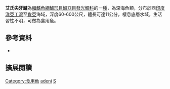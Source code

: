{{Speciesbox
| name = 艾氏尖牙鱸
| image = 
| image_width = 250px
| image_caption = 
| status = NE
| status_system = IUCN3.1
| genus = Synagrops
| species = adeni
| authority = [[Kotthaus|Kotthaus]], 1970
| synonyms = *''Acropoma cynodon'', Regan, 1921
|}}

'''艾氏尖牙鱸'''為[[輻鰭魚綱|輻鰭魚綱]][[鱸形目|鱸形目]][[鱸亞目|鱸亞目]][[發光鯛科|發光鯛科]]的一[[種|種]]，為深海魚類，分布於西[[印度洋|印度洋]][[亞丁灣|亞丁灣]]至[[肯亞|肯亞]]海域，深度60-600公尺，體長可達11公分，棲息底層水域，生活習性不明，可做為食用魚。

== 參考資料 ==
*{{FishBase_species|genus=Synagrops|species=adeni|year=2016|month=8}}

== 擴展閱讀 == 
{{refbegin}}
{{wikispecies-inline|Synagrops adeni|艾氏尖牙鱸}}
{{refend}}
{{Taxonbar|from=Q2716671}}

[[Category:食用魚|Category:食用魚]]
[[Category:尖牙鱸屬|adeni]]
[[Category:1970年描述的魚類|S]]


{{鱸形目小作品}}
